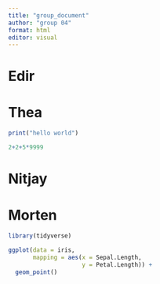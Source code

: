 ```yaml
---
title: "group_document"
author: "group 04"
format: html
editor: visual
---
```


# Edir

# Thea

```r
print("hello world")
```

```r
2+2+5*9999
```

# Nitjay

# Morten

```r
library(tidyverse)

ggplot(data = iris, 
       mapping = aes(x = Sepal.Length, 
                     y = Petal.Length)) + 
  geom_point()
```
